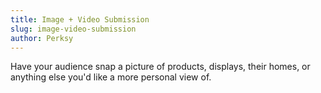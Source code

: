 ```yaml
---
title: Image + Video Submission
slug: image-video-submission
author: Perksy
---
```


Have your audience snap a picture of products, displays, their homes, or anything else you'd like a more personal view of.
